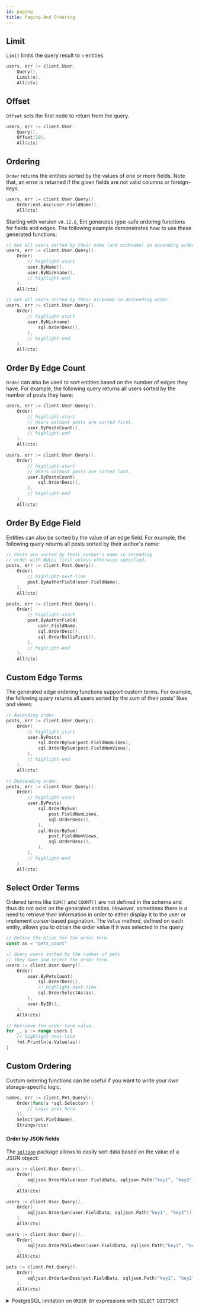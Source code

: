 ```yaml
---
id: paging
title: Paging And Ordering
---
```



## Limit

`Limit` limits the query result to `n` entities.

```go
users, err := client.User.
	Query().
	Limit(n).
	All(ctx)
```


## Offset

`Offset` sets the first node to return from the query. 

```go
users, err := client.User.
	Query().
	Offset(10).
	All(ctx)
```

## Ordering

`Order` returns the entities sorted by the values of one or more fields. Note that, an error
is returned if the given fields are not valid columns or foreign-keys.

```go
users, err := client.User.Query().
	Order(ent.Asc(user.FieldName)).
	All(ctx)
```

Starting with version `v0.12.0`, Ent generates type-safe ordering functions for fields and edges. The following
example demonstrates how to use these generated functions:

```go
// Get all users sorted by their name (and nickname) in ascending order.
users, err := client.User.Query().
	Order(
		// highlight-start
		user.ByName(),
		user.ByNickname(),
		// highlight-end
	).
	All(ctx)

// Get all users sorted by their nickname in descending order.
users, err := client.User.Query().
	Order(
		// highlight-start
		user.ByNickname(
			sql.OrderDesc(),
		),
		// highlight-end
	).
	All(ctx)
```

## Order By Edge Count

`Order` can also be used to sort entities based on the number of edges they have. For example, the following query
returns all users sorted by the number of posts they have:

```go
users, err := client.User.Query().
	Order(
		// highlight-start
		// Users without posts are sorted first.
		user.ByPostsCount(),
		// highlight-end
	).
	All(ctx)

users, err := client.User.Query().
	Order(
		// highlight-start
		// Users without posts are sorted last.
		user.ByPostsCount(
			sql.OrderDesc(),
		),
		// highlight-end
	).
	All(ctx)
```

## Order By Edge Field

Entities can also be sorted by the value of an edge field. For example, the following query returns all posts sorted by
their author's name:

```go
// Posts are sorted by their author's name in ascending
// order with NULLs first unless otherwise specified.
posts, err := client.Post.Query().
	Order(
		// highlight-next-line
		post.ByAuthorField(user.FieldName),
	).
	All(ctx)

posts, err := client.Post.Query().
	Order(
		// highlight-start
		post.ByAuthorField(
			user.FieldName,
			sql.OrderDesc(),
			sql.OrderNullsFirst(),
		),
		// highlight-end
	).
	All(ctx)
```

## Custom Edge Terms

The generated edge ordering functions support custom terms. For example, the following query returns all users sorted
by the sum of their posts' likes and views:

```go
// Ascending order.
posts, err := client.User.Query().
	Order(
		// highlight-start
		user.ByPosts(
			sql.OrderBySum(post.FieldNumLikes),
			sql.OrderBySum(post.FieldNumViews),
		),
		// highlight-end
	).
	All(ctx)

// Descending order.
posts, err := client.User.Query().
	Order(
		// highlight-start
		user.ByPosts(
			sql.OrderBySum(
				post.FieldNumLikes,
				sql.OrderDesc(),
			),
			sql.OrderBySum(
				post.FieldNumViews,
				sql.OrderDesc(),
			),
		),
		// highlight-end
	).
	All(ctx)
```

## Select Order Terms

Ordered terms like `SUM()` and `COUNT()` are not defined in the schema and thus do not exist on the generated entities.
However, sometimes there is a need to retrieve their information in order to either display it to the user or implement
cursor-based pagination. The `Value` method, defined on each entity, allows you to obtain the order value if it was
selected in the query:

```go
// Define the alias for the order term.
const as = "pets_count"

// Query users sorted by the number of pets
// they have and select the order term.
users := client.User.Query().
	Order(
		user.ByPetsCount(
			sql.OrderDesc(),
			// highlight-next-line
			sql.OrderSelectAs(as),
		),
		user.ByID(),
	).
	AllX(ctx)

// Retrieve the order term value.
for _, u := range users {
	// highlight-next-line
	fmt.Println(u.Value(as))
}
```

## Custom Ordering

Custom ordering functions can be useful if you want to write your own storage-specific logic.

```go
names, err := client.Pet.Query().
	Order(func(s *sql.Selector) {
		// Logic goes here.
	}).
	Select(pet.FieldName).
	Strings(ctx)
```

#### Order by JSON fields

The [`sqljson`](https://pkg.go.dev/entgo.io/ent/dialect/sql/sqljson) package allows to easily sort data based on the
value of a JSON object:

<Tabs>
<TabItem value="value" label="By Value" default>

```go {3}
users := client.User.Query().
    Order(
        sqljson.OrderValue(user.FieldData, sqljson.Path("key1", "key2")),
    ).
    AllX(ctx)
```

</TabItem>
<TabItem value="length" label="By Length">

```go {3}
users := client.User.Query().
    Order(
        sqljson.OrderLen(user.FieldData, sqljson.Path("key1", "key2")),
    ).
    AllX(ctx)
```

</TabItem>
<TabItem value="desc" label="Descending">

```go {3,9}
users := client.User.Query().
    Order(
        sqljson.OrderValueDesc(user.FieldData, sqljson.Path("key1", "key2")),
    ).
    AllX(ctx)

pets := client.Pet.Query().
    Order(
        sqljson.OrderLenDesc(pet.FieldData, sqljson.Path("key1", "key2")),
    ).
    AllX(ctx)
```

</TabItem>
</Tabs>

<details>
<summary>PostgreSQL limitation on <code>ORDER BY</code> expressions with <code>SELECT DISTINCT</code></summary>
<div>

PostgreSQL does not support `ORDER BY` expressions with `SELECT DISTINCT`. Thus, the `Unique` modifier should be set
to `false`. However, keep in mind that this may result in duplicate results when performing graph traversals.

```diff
users := client.User.Query().
    Order(
        sqljson.OrderValue(user.FieldData, sqljson.Path("key1", "key2")),
    ).
+   Unique(false).
    AllX(ctx)
```

</div>
</details>